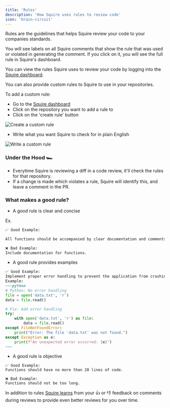 ```yaml
---
title: 'Rules'
description: 'How Squire uses rules to review code'
icon: 'brain-circuit'
---
```


Rules are the guidelines that helps Squire review your code to your companies standards.

You will see labels on all Squire comments that show the rule that was used or violated in generating the comment. If you click on it, you will see the full rule in Squire's dashboard.

You can view the rules Squire uses to review your code by logging into the [Squire dashboard](https://app.squire.ai).

You can also provide custom rules to Squire to use in your repositories.

To add a custom rule:
- Go to the [Squire dashboard](https://app.squire.ai)
- Click on the repository you want to add a rule to
- Click on the 'create rule' button

![Create a custom rule](/images/create-a-rule.png)

- Write what you want Squire to check for in plain English

![Write a custom rule](/images/write-a-rule.png)

### Under the Hood 🏎️

- Everytime Squire is reviewing a diff in a code review, it'll check the rules for that repository.
- If a change is made which violates a rule, Squire will identify this, and leave a comment in the PR.

### What makes a good rule?

- A good rule is clear and concise

Ex.
```markdown
✅ Good Example:

All functions should be accompanied by clear documentation and comments in the form of docstrings for better understanding and maintenance.

❌ Bad Example:
Include documentation for functions.
```

- A good rule provides examples

```markdown
✅ Good Example:
Implement proper error handling to prevent the application from crashing and provide meaningful error messages.
Example:
~~~python
# Python: No error handling
file = open('data.txt', 'r')
data = file.read()

# Fix: Add error handling
try:
    with open('data.txt', 'r') as file:
        data = file.read()
except FileNotFoundError:
    print("Error: The file 'data.txt' was not found.")
except Exception as e:
    print(f"An unexpected error occurred: {e}")
~~~
```

- A good rule is objective

```
✅ Good Example:
Functions should have no more than 20 lines of code.

❌ Bad Example:
Functions should not be too long.
```


In addition to rules [Squire learns](/features/squire-learns) from your 👍 or 👎 feedback on comments during reviews to provide even better reviews for you over time.
